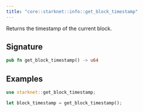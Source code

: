 ```yaml
---
title: "core::starknet::info::get_block_timestamp"
---
```


Returns the timestamp of the current block.

## Signature

```rust
pub fn get_block_timestamp() -> u64
```




## Examples

```rust
use starknet::get_block_timestamp;

let block_timestamp = get_block_timestamp();
```

